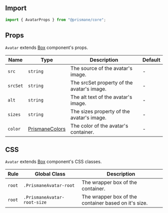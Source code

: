 ## Import

```js
import { AvatarProps } from "@prismane/core";
```

## Props

`Avatar` extends [Box](/docs/components-api/box-api) component's props.

| Name     | Type                                                                | Description                                | Default |
| -------- | ------------------------------------------------------------------- | ------------------------------------------ | ------- |
| `src`    | `string`                                                            | The source of the avatar's image.          | -       |
| `srcSet` | `string`                                                            | The srcSet property of the avatar's image. | -       |
| `alt`    | `string`                                                            | The alt text of the avatar's image.        | -       |
| `sizes`  | `string`                                                            | The sizes property of the avatar's image.  | -       |
| `color`  | [PrismaneColors](/docs/getting-started/globals#prismanecolors-type) | The color of the avatar's container.       | -       |

## CSS

`Avatar` extends [Box](/docs/components-api/box-api) component's CSS classes.

| Rule   | Global Class                | Description                                          |
| ------ | --------------------------- | ---------------------------------------------------- |
| `root` | `.PrismaneAvatar-root`      | The wrapper box of the container.                    |
| `root` | `.PrismaneAvatar-root-size` | The wrapper box of the container based on it's size. |

